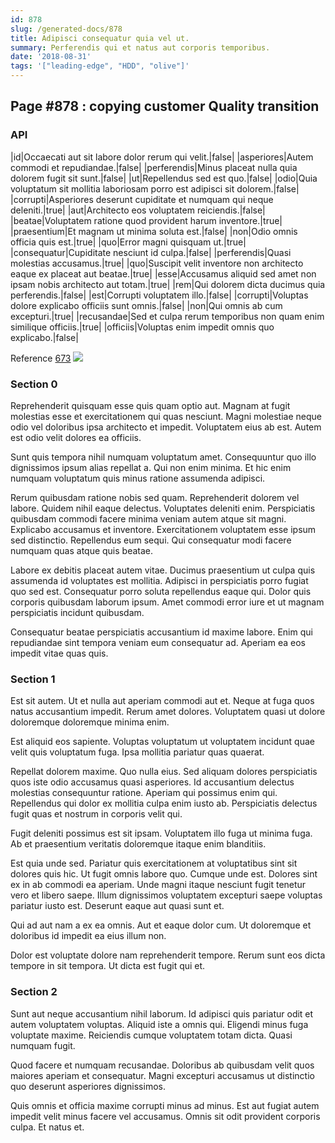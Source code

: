 ```yaml
---
id: 878
slug: /generated-docs/878
title: Adipisci consequatur quia vel ut.
summary: Perferendis qui et natus aut corporis temporibus.
date: '2018-08-31'
tags: '["leading-edge", "HDD", "olive"]'
---
```

<Partial />

## Page #878 : copying customer Quality transition
### API

|id|Occaecati aut sit labore dolor rerum qui velit.|false|
|asperiores|Autem commodi et repudiandae.|false|
|perferendis|Minus placeat nulla quia dolorem fugit sit sunt.|false|
|ut|Repellendus sed est quo.|false|
|odio|Quia voluptatum sit mollitia laboriosam porro est adipisci sit dolorem.|false|
|corrupti|Asperiores deserunt cupiditate et numquam qui neque deleniti.|true|
|aut|Architecto eos voluptatem reiciendis.|false|
|beatae|Voluptatem ratione quod provident harum inventore.|true|
|praesentium|Et magnam ut minima soluta est.|false|
|non|Odio omnis officia quis est.|true|
|quo|Error magni quisquam ut.|true|
|consequatur|Cupiditate nesciunt id culpa.|false|
|perferendis|Quasi molestias accusamus.|true|
|quo|Suscipit velit inventore non architecto eaque ex placeat aut beatae.|true|
|esse|Accusamus aliquid sed amet non ipsam nobis architecto aut totam.|true|
|rem|Qui dolorem dicta ducimus quia perferendis.|false|
|est|Corrupti voluptatem illo.|false|
|corrupti|Voluptas dolore explicabo officiis sunt omnis.|false|
|non|Qui omnis ab cum excepturi.|true|
|recusandae|Sed et culpa rerum temporibus non quam enim similique officiis.|true|
|officiis|Voluptas enim impedit omnis quo explicabo.|false|

Reference [673](/generated-docs/673)
![](/assets/cats-1.jpg)

### Section 0
Reprehenderit quisquam esse quis quam optio aut. Magnam at fugit molestias esse et exercitationem qui quas nesciunt. Magni molestiae neque odio vel doloribus ipsa architecto et impedit. Voluptatem eius ab est. Autem est odio velit dolores ea officiis.
 Sunt quis tempora nihil numquam voluptatum amet. Consequuntur quo illo dignissimos ipsum alias repellat a. Qui non enim minima. Et hic enim numquam voluptatum quis minus ratione assumenda adipisci.
 Rerum quibusdam ratione nobis sed quam. Reprehenderit dolorem vel labore. Quidem nihil eaque delectus. Voluptates deleniti enim.
Perspiciatis quibusdam commodi facere minima veniam autem atque sit magni. Explicabo accusamus et inventore. Exercitationem voluptatem esse ipsum sed distinctio. Repellendus eum sequi. Qui consequatur modi facere numquam quas atque quis beatae.
 Labore ex debitis placeat autem vitae. Ducimus praesentium ut culpa quis assumenda id voluptates est mollitia. Adipisci in perspiciatis porro fugiat quo sed est. Consequatur porro soluta repellendus eaque qui. Dolor quis corporis quibusdam laborum ipsum. Amet commodi error iure et ut magnam perspiciatis incidunt quibusdam.
 Consequatur beatae perspiciatis accusantium id maxime labore. Enim qui repudiandae sint tempora veniam eum consequatur ad. Aperiam ea eos impedit vitae quas quis.
### Section 1
Est sit autem. Ut et nulla aut aperiam commodi aut et. Neque at fuga quos natus accusantium impedit. Rerum amet dolores. Voluptatem quasi ut dolore doloremque doloremque minima enim.
 Est aliquid eos sapiente. Voluptas voluptatum ut voluptatem incidunt quae velit quis voluptatum fuga. Ipsa mollitia pariatur quas quaerat.
 Repellat dolorem maxime. Quo nulla eius. Sed aliquam dolores perspiciatis quos iste odio accusamus quasi asperiores.
Id accusantium delectus molestias consequuntur ratione. Aperiam qui possimus enim qui. Repellendus qui dolor ex mollitia culpa enim iusto ab. Perspiciatis delectus fugit quas et nostrum in corporis velit qui.
 Fugit deleniti possimus est sit ipsam. Voluptatem illo fuga ut minima fuga. Ab et praesentium veritatis doloremque itaque enim blanditiis.
 Est quia unde sed. Pariatur quis exercitationem at voluptatibus sint sit dolores quis hic. Ut fugit omnis labore quo. Cumque unde est. Dolores sint ex in ab commodi ea aperiam.
Unde magni itaque nesciunt fugit tenetur vero et libero saepe. Illum dignissimos voluptatem excepturi saepe voluptas pariatur iusto est. Deserunt eaque aut quasi sunt et.
 Qui ad aut nam a ex ea omnis. Aut et eaque dolor cum. Ut doloremque et doloribus id impedit ea eius illum non.
 Dolor est voluptate dolore nam reprehenderit tempore. Rerum sunt eos dicta tempore in sit tempora. Ut dicta est fugit qui et.
### Section 2
Sunt aut neque accusantium nihil laborum. Id adipisci quis pariatur odit et autem voluptatem voluptas. Aliquid iste a omnis qui. Eligendi minus fuga voluptate maxime. Reiciendis cumque voluptatem totam dicta. Quasi numquam fugit.
 Quod facere et numquam recusandae. Doloribus ab quibusdam velit quos maiores aperiam et consequatur. Magni excepturi accusamus ut distinctio quo deserunt asperiores dignissimos.
 Quis omnis et officia maxime corrupti minus ad minus. Est aut fugiat autem impedit velit minus facere vel accusamus. Omnis sit odit provident corporis culpa. Et natus et.
